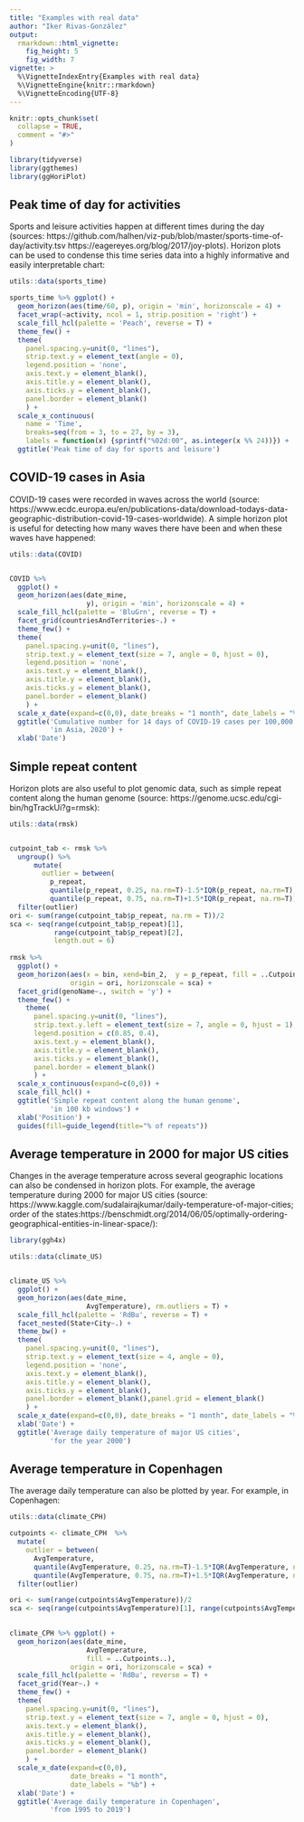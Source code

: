 ```yaml
---
title: "Examples with real data"
author: "Iker Rivas-González"
output: 
  rmarkdown::html_vignette:
    fig_height: 5
    fig_width: 7
vignette: >
  %\VignetteIndexEntry{Examples with real data}
  %\VignetteEngine{knitr::rmarkdown}
  %\VignetteEncoding{UTF-8}
---
```


```r
knitr::opts_chunk$set(
  collapse = TRUE,
  comment = "#>"
)
```

```r
library(tidyverse)
library(ggthemes)
library(ggHoriPlot)

```


## Peak time of day for activities

Sports and leisure activities happen at different times during the day (sources: https://github.com/halhen/viz-pub/blob/master/sports-time-of-day/activity.tsv
https://eagereyes.org/blog/2017/joy-plots). Horizon plots can be used to condense this time series data into a highly informative and easily interpretable chart:

```r

utils::data(sports_time)

sports_time %>% ggplot() +
  geom_horizon(aes(time/60, p), origin = 'min', horizonscale = 4) +
  facet_wrap(~activity, ncol = 1, strip.position = 'right') +
  scale_fill_hcl(palette = 'Peach', reverse = T) +
  theme_few() +
  theme(
    panel.spacing.y=unit(0, "lines"),
    strip.text.y = element_text(angle = 0),
    legend.position = 'none',
    axis.text.y = element_blank(),
    axis.title.y = element_blank(),
    axis.ticks.y = element_blank(),
    panel.border = element_blank()
    ) +
  scale_x_continuous(
    name = 'Time',
    breaks=seq(from = 3, to = 27, by = 3),
    labels = function(x) {sprintf("%02d:00", as.integer(x %% 24))}) +
  ggtitle('Peak time of day for sports and leisure')

```

## COVID-19 cases in Asia

COVID-19 cases were recorded in waves across the world (source: https://www.ecdc.europa.eu/en/publications-data/download-todays-data-geographic-distribution-covid-19-cases-worldwide). A simple horizon plot is useful for detecting how many waves there have been and when these waves have happened:


```r

utils::data(COVID)


COVID %>%  
  ggplot() +
  geom_horizon(aes(date_mine, 
                   y), origin = 'min', horizonscale = 4) +
  scale_fill_hcl(palette = 'BluGrn', reverse = T) +
  facet_grid(countriesAndTerritories~.) +
  theme_few() +
  theme(
    panel.spacing.y=unit(0, "lines"),
    strip.text.y = element_text(size = 7, angle = 0, hjust = 0),
    legend.position = 'none',
    axis.text.y = element_blank(),
    axis.title.y = element_blank(),
    axis.ticks.y = element_blank(),
    panel.border = element_blank()
    ) +
  scale_x_date(expand=c(0,0), date_breaks = "1 month", date_labels = "%b") +
  ggtitle('Cumulative number for 14 days of COVID-19 cases per 100,000', 
          'in Asia, 2020') +
  xlab('Date')

```

## Simple repeat content

Horizon plots are also useful to plot genomic data, such as simple repeat content along the human genome (source: https://genome.ucsc.edu/cgi-bin/hgTrackUi?g=rmsk):


```r

utils::data(rmsk)


cutpoint_tab <- rmsk %>% 
  ungroup() %>% 
      mutate(
        outlier = between(
          p_repeat, 
          quantile(p_repeat, 0.25, na.rm=T)-1.5*IQR(p_repeat, na.rm=T),
          quantile(p_repeat, 0.75, na.rm=T)+1.5*IQR(p_repeat, na.rm=T))) %>% 
  filter(outlier)
ori <- sum(range(cutpoint_tab$p_repeat, na.rm = T))/2
sca <- seq(range(cutpoint_tab$p_repeat)[1], 
           range(cutpoint_tab$p_repeat)[2],
           length.out = 6)
  
rmsk %>%  
  ggplot() +
  geom_horizon(aes(x = bin, xend=bin_2,  y = p_repeat, fill = ..Cutpoints..), 
               origin = ori, horizonscale = sca) +
  facet_grid(genoName~., switch = 'y') +
  theme_few() +
    theme(
      panel.spacing.y=unit(0, "lines"),
      strip.text.y.left = element_text(size = 7, angle = 0, hjust = 1),
      legend.position = c(0.85, 0.4),
      axis.text.y = element_blank(),
      axis.title.y = element_blank(),
      axis.ticks.y = element_blank(),
      panel.border = element_blank()
      ) +
  scale_x_continuous(expand=c(0,0)) +
  scale_fill_hcl() +
  ggtitle('Simple repeat content along the human genome', 
          'in 100 kb windows') +
  xlab('Position') +
  guides(fill=guide_legend(title="% of repeats"))

```



## Average temperature in 2000 for major US cities

Changes in the average temperature across several geographic locations can also be condensed in horizon plots. For example, the average temperature during 2000 for major US cities (source: https://www.kaggle.com/sudalairajkumar/daily-temperature-of-major-cities; order of the states:https://benschmidt.org/2014/06/05/optimally-ordering-geographical-entities-in-linear-space/):

```r

library(ggh4x)

utils::data(climate_US)


climate_US %>% 
  ggplot() +
  geom_horizon(aes(date_mine, 
                   AvgTemperature), rm.outliers = T) +
  scale_fill_hcl(palette = 'RdBu', reverse = T) +
  facet_nested(State+City~.) +
  theme_bw() +
  theme(
    panel.spacing.y=unit(0, "lines"),
    strip.text.y = element_text(size = 4, angle = 0),
    legend.position = 'none',
    axis.text.y = element_blank(),
    axis.title.y = element_blank(),
    axis.ticks.y = element_blank(),
    panel.border = element_blank(),panel.grid = element_blank()
    ) +
  scale_x_date(expand=c(0,0), date_breaks = "1 month", date_labels = "%b") +
  xlab('Date') +
  ggtitle('Average daily temperature of major US cities', 
          'for the year 2000')


```

## Average temperature in Copenhagen

The average daily temperature can also be plotted by year. For example, in Copenhagen:

```r

utils::data(climate_CPH)

cutpoints <- climate_CPH  %>% 
  mutate(
    outlier = between(
      AvgTemperature, 
      quantile(AvgTemperature, 0.25, na.rm=T)-1.5*IQR(AvgTemperature, na.rm=T),
      quantile(AvgTemperature, 0.75, na.rm=T)+1.5*IQR(AvgTemperature, na.rm=T))) %>% 
  filter(outlier)

ori <- sum(range(cutpoints$AvgTemperature))/2
sca <- seq(range(cutpoints$AvgTemperature)[1], range(cutpoints$AvgTemperature)[2], length.out = 7)[-4]
  

climate_CPH %>% ggplot() +
  geom_horizon(aes(date_mine, 
                   AvgTemperature,
                   fill = ..Cutpoints..), 
               origin = ori, horizonscale = sca) +
  scale_fill_hcl(palette = 'RdBu', reverse = T) +
  facet_grid(Year~.) +
  theme_few() +
  theme(
    panel.spacing.y=unit(0, "lines"),
    strip.text.y = element_text(size = 7, angle = 0, hjust = 0),
    axis.text.y = element_blank(),
    axis.title.y = element_blank(),
    axis.ticks.y = element_blank(),
    panel.border = element_blank()
    ) +
  scale_x_date(expand=c(0,0), 
               date_breaks = "1 month", 
               date_labels = "%b") +
  xlab('Date') +
  ggtitle('Average daily temperature in Copenhagen', 
          'from 1995 to 2019')

```





